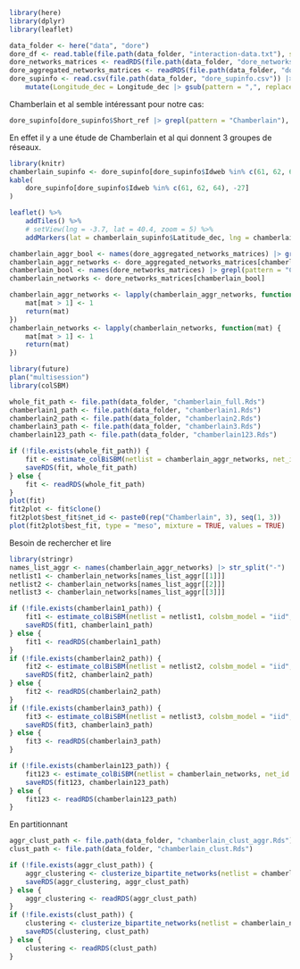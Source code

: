 ```r
library(here)
library(dplyr)
library(leaflet)
```

```R
data_folder <- here("data", "dore")
dore_df <- read.table(file.path(data_folder, "interaction-data.txt"), sep = "\t", header = TRUE)
dore_networks_matrices <- readRDS(file.path(data_folder, "dore_networks_matrices.Rds"))
dore_aggregated_networks_matrices <- readRDS(file.path(data_folder, "dore_aggregated_networks_matrices.Rds"))
dore_supinfo <- read.csv(file.path(data_folder, "dore_supinfo.csv")) |>
    mutate(Longitude_dec = Longitude_dec |> gsub(pattern = ",", replacement = ".") |> as.numeric(), Latitude_dec = Latitude_dec |> gsub(pattern = ",", replacement = ".") |> as.numeric())
```

Chamberlain et al semble intéressant pour notre cas:
```r
dore_supinfo[dore_supinfo$Short_ref |> grepl(pattern = "Chamberlain"), ]
```
En effet il y a une étude de Chamberlain et al qui donnent 3 groupes de réseaux.

```r
library(knitr)
chamberlain_supinfo <- dore_supinfo[dore_supinfo$Idweb %in% c(61, 62, 64), ]
kable(
    dore_supinfo[dore_supinfo$Idweb %in% c(61, 62, 64), -27]
)
```

```r
leaflet() %>%
    addTiles() %>%
    # setView(lng = -3.7, lat = 40.4, zoom = 5) %>%
    addMarkers(lat = chamberlain_supinfo$Latitude_dec, lng = chamberlain_supinfo$Longitude_dec, label = paste(chamberlain_supinfo$Location, chamberlain_supinfo$Idweb))
```

```r
chamberlain_aggr_bool <- names(dore_aggregated_networks_matrices) |> grepl(pattern = "Chamberlain")
chamberlain_aggr_networks <- dore_aggregated_networks_matrices[chamberlain_aggr_bool]
chamberlain_bool <- names(dore_networks_matrices) |> grepl(pattern = "Chamberlain")
chamberlain_networks <- dore_networks_matrices[chamberlain_bool]

chamberlain_aggr_networks <- lapply(chamberlain_aggr_networks, function(mat) {
    mat[mat > 1] <- 1
    return(mat)
})
chamberlain_networks <- lapply(chamberlain_networks, function(mat) {
    mat[mat > 1] <- 1
    return(mat)
})
```

```r
library(future)
plan("multisession")
library(colSBM)
```

```r
whole_fit_path <- file.path(data_folder, "chamberlain_full.Rds")
chamberlain1_path <- file.path(data_folder, "chamberlain1.Rds")
chamberlain2_path <- file.path(data_folder, "chamberlain2.Rds")
chamberlain3_path <- file.path(data_folder, "chamberlain3.Rds")
chamberlain123_path <- file.path(data_folder, "chamberlain123.Rds")
```

```r
if (!file.exists(whole_fit_path)) {
    fit <- estimate_colBiSBM(netlist = chamberlain_aggr_networks, net_id = names(chamberlain_aggr_networks), colsbm_model = "iid", global_opts = list(verbosity = 2))
    saveRDS(fit, whole_fit_path)
} else {
    fit <- readRDS(whole_fit_path)
}
plot(fit)
fit2plot <- fit$clone()
fit2plot$best_fit$net_id <- paste0(rep("Chamberlain", 3), seq(1, 3))
plot(fit2plot$best_fit, type = "meso", mixture = TRUE, values = TRUE)
```

Besoin de rechercher et lire 

```r
library(stringr)
names_list_aggr <- names(chamberlain_aggr_networks) |> str_split("-")
netlist1 <- chamberlain_networks[names_list_aggr[[1]]]
netlist2 <- chamberlain_networks[names_list_aggr[[2]]]
netlist3 <- chamberlain_networks[names_list_aggr[[3]]]

if (!file.exists(chamberlain1_path)) {
    fit1 <- estimate_colBiSBM(netlist = netlist1, colsbm_model = "iid", global_opts = list(verbosity = 2L))
    saveRDS(fit1, chamberlain1_path)
} else {
    fit1 <- readRDS(chamberlain1_path)
}
if (!file.exists(chamberlain2_path)) {
    fit2 <- estimate_colBiSBM(netlist = netlist2, colsbm_model = "iid", global_opts = list(verbosity = 2L))
    saveRDS(fit2, chamberlain2_path)
} else {
    fit2 <- readRDS(chamberlain2_path)
}
if (!file.exists(chamberlain3_path)) {
    fit3 <- estimate_colBiSBM(netlist = netlist3, colsbm_model = "iid", global_opts = list(verbosity = 2L))
    saveRDS(fit3, chamberlain3_path)
} else {
    fit3 <- readRDS(chamberlain3_path)
}
```

```r
if (!file.exists(chamberlain123_path)) {
    fit123 <- estimate_colBiSBM(netlist = chamberlain_networks, net_id = names(chamberlain_networks), colsbm_model = "iid", global_opts = list(verbosity = 2L))
    saveRDS(fit123, chamberlain123_path)
} else {
    fit123 <- readRDS(chamberlain123_path)
}
```

En partitionnant 
```r
aggr_clust_path <- file.path(data_folder, "chamberlain_clust_aggr.Rds")
clust_path <- file.path(data_folder, "chamberlain_clust.Rds")
```
```r
if (!file.exists(aggr_clust_path)) {
    aggr_clustering <- clusterize_bipartite_networks(netlist = chamberlain_aggr_networks, colsbm_model = "iid", global_opts = list(verbosity = 2L), full_collection_init = fit)
    saveRDS(aggr_clustering, aggr_clust_path)
} else {
    aggr_clustering <- readRDS(aggr_clust_path)
}
if (!file.exists(clust_path)) {
    clustering <- clusterize_bipartite_networks(netlist = chamberlain_networks, colsbm_model = "iid", net_id = names(chamberlain_networks), global_opts = list(verbosity = 2L), full_collection_init = fit123)
    saveRDS(clustering, clust_path)
} else {
    clustering <- readRDS(clust_path)
}
```
